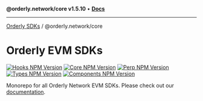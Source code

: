 **@orderly.network/core v1.5.10** • [**Docs**](/sdks/tech-doc/@orderly.network/core/globals)

***

[Orderly SDKs](/sdks/tech-doc/packages) / @orderly.network/core

# Orderly EVM SDKs

[![Hooks NPM Version](https://img.shields.io/npm/v/@orderly.network/hooks?label=@orderly.network/hooks&color=blue)](https://www.npmjs.com/package/@orderly.network/hooks)
[![Core NPM Version](https://img.shields.io/npm/v/@orderly.network/core?label=@orderly.network/core&color=blue)](https://www.npmjs.com/package/@orderly.network/core)
[![Perp NPM Version](https://img.shields.io/npm/v/@orderly.network/perp?label=@orderly.network/perp&color=blue)](https://www.npmjs.com/package/@orderly.network/perp)
[![Types NPM Version](https://img.shields.io/npm/v/@orderly.network/types?label=@orderly.network/types&color=blue)](https://www.npmjs.com/package/@orderly.network/types)
[![Components NPM Version](https://img.shields.io/npm/v/@orderly.network/react?label=@orderly.network/react&color=blue)](https://www.npmjs.com/package/@orderly.network/react)

Monorepo for all Orderly Network EVM SDKs. Please check out our [documentation](https://sdk.orderly.network/).
